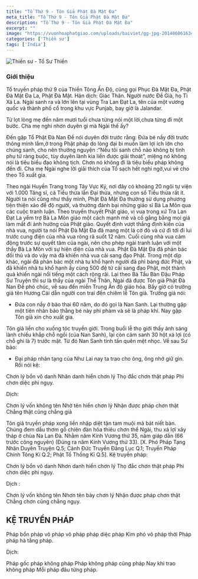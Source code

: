 ```yaml
---
title: "Tổ Thứ 9 - Tôn Giả Phật Đà Mật Đa"
meta_title: "Tổ Thứ 9 - Tôn Giả Phật Đà Mật Đa"
description: "Tổ Thứ 9 - Tôn Giả Phật Đà Mật Đa"
excerpt: ""
image: "https://vuonhoaphatgiao.com/uploads/baiviet/gg-jpg-201406061634361TKAQjmHOd.jpg"
categories: ['Thiền sư']
tags: ['India']
---
```




<img decoding="async" src="https://vuonhoaphatgiao.com/uploads/baiviet/gg-jpg-201406061634361TKAQjmHOd.jpg" alt="Thiền sư - Tổ Sư Thiền" />

### Giới thiệu

Tổ truyền pháp thứ 9 của Thiền Tông Ấn Độ, cũng gọi Phục Đà Mật Đa, Phật Đà Mật Đa La, Phật Đà Mật. Hán dịch: Giác Thân.
Người nước Đề Già, họ Tì Xá La.
Ngài sanh ra và lớn lên tại vùng Tra Lan Đạt La, tên của một vương quốc và thành phố cổ trong khu vực Punjab, bay giờ là Jalandar.

Từ lọt lòng mẹ đến năm mươi tuổi chưa từng nói một lời,chưa từng đi một bước.
Cha mẹ nghi nhơn duyên gì mà Ngài thế ấy?

Đến gặp Tổ Phật Đà Nan Đề nói duyên đời trước rằng: Đứa bé nầy đời trước thông minh lắm,ở trong Phật pháp do lòng đại bi muốn làm lợi ích lớn cho chúng sanh, cho nên thường nguyện :“Nếu tôi sanh chỗ nào không bị tình phụ tử ràng buộc, tùy duyên lành kia liền được giải thoát”, miệng nó không nói là tiêu biểu đạo không tịch.
Chơn nó không đi là tiêu biểu pháp không đến đi. Cha mẹ Ngài nghe lời giải thích của Tổ sạch hết nghi ngờ,vui vẻ cho theo Tổ xuất gia.

Theo ngài Huyền Trang trong Tây Vực Ký, nơi đây có khoảng 20 ngôi tự viện với 1.000 Tăng sĩ, cả Tiểu thừa lẫn Đại thừa, nhưng con số Tiểu thừa rất ít. Người ta nói cũng như thầy mình, Phật Đà Mật Đa thường sử dụng phương tiện thiện xảo để độ người, và thường đánh bại những giáo sĩ Bà La Môn qua các cuộc tranh luận. Theo truyền thuyết Phật giáo, vị vua trong xứ Tra Lan Đạt La yểm trợ Bà La Môn giáo một cách mạnh mẽ và cố gắng bằng mọi giá làm mất đi ảnh hưởng của Phật giáo. Quyết định vượt thắng định kiến của nhà vua, người ta nói Phật Đà Mật Đa đã mang một lá cờ đỏ và cứ đi tới đi lui trước cung điện của nhà vua ròng rã suốt 12 năm. Cuối cùng nhà vua cảm động trước sự quyết tâm của ngài, nên cho phép ngài tranh luận với một thầy Bà La Môn với sự hiện diện của nhà vua. Phật Đà Mật Đa đã phản bác đối thủ và do vậy mà đã khiến nhà vua cải sang đạo Phật. Trong một dịp khác, ngài đã phản bác một nhà tu khổ hạnh người đã phỉ báng đức Phật, và đã khiến nhà tu khổ hạnh ấy cùng 500 đệ tử cải sang đạo Phật, một thành quả khiến ngài nổi tiếng một cách rộng rãi.
Lại theo Bà Tẩu Bàn Đậu Pháp Sư Truyện thì sư là thầy của ngài Thế Thân.
Ngài đã được Tôn giả Phật Đà Nan Đề phó chúc, về sau đến miền Trung Ấn độ giáo hóa.
Bấy giờ có trưởng giả tên Hương Cái dẫn người con trai đến chiêm lễ Tôn giả. Trưởng giả nói:
- Đứa con nầy ở bào thai 60 năm, do đó gọi là Nan Sanh. Lại thường gặp một tiên nhân bảo thằng bé này phi phàm và sẽ là pháp khí.
Nay gặp Tôn giả xin cho xuất gia.

Tôn giả liền cho xuống tóc truyền giới. Trong buổi lễ thọ giới thấy ánh sáng lành chiếu khắp chỗ ngồi (của Nan Sanh), lại còn cảm sanh 30 hột xá lợi (có chỗ ghi là 7) trước mặt. Từ đó Nan Sanh tinh tấn quên mệt nhọc.
Về sau Sư bảo:
- Đại pháp nhãn tạng của Như Lai nay ta trao cho ông, ông nhớ giữ gìn. Rồi nói kệ:

Chơn lý bổn vô danh
Nhân danh hiển chơn lý
Thọ đắc chơn thật pháp
Phi chơn diệc phi ngụy.

Dịch:

Chơn lý vốn không tên
Nhờ tên hiển chơn lý
Nhận được pháp chơn thật
Chẳng thật cũng chẳng giả

Tôn giả truyền pháp xong liền nhập diệt tận tam muội mà bát niết bàn. Chúng đem dầu thơm gỗ chiên đàn hỏa thiêu chơn thể Ngài, thu xá lợi xây tháp ở chùa Na Lan Đà.
Nhằm năm Kính Vương thứ 35, năm giáp dần (66 trước công nguyên) (Đúng ra năm Kính Vương thứ 33).
[X. Phó Pháp Tạng Nhân Duyên Truyện Q.5; Cảnh Đức Truyền Đăng Lục Q.1; Truyền Pháp Chính Tông Kí Q.2; Phật Tổ Thống Kỉ Q.5].
Kệ truyền pháp:

Chơn lý bổn vô danh
Nhơn danh hiển chơn lý
Thọ đắc chơn thật pháp
Phi chơn diệc phi ngụy.

Dịch :

Chơn lý vốn không tên
Nhơn tên bày chơn lý
Nhận được pháp chơn thật
Chẳng chơn cũng chẳng ngụy.

<h2>KỆ TRUYỀN PHÁP</h2>

Pháp bổn pháp vô pháp
vô pháp pháp diệc pháp
Kim phó vô pháp thời
Pháp pháp hà tằng pháp.

Dịch:

Pháp gốc pháp không pháp
Pháp không pháp cũng pháp
Nay khi trao không pháp
Mỗi pháp đâu từng pháp.


